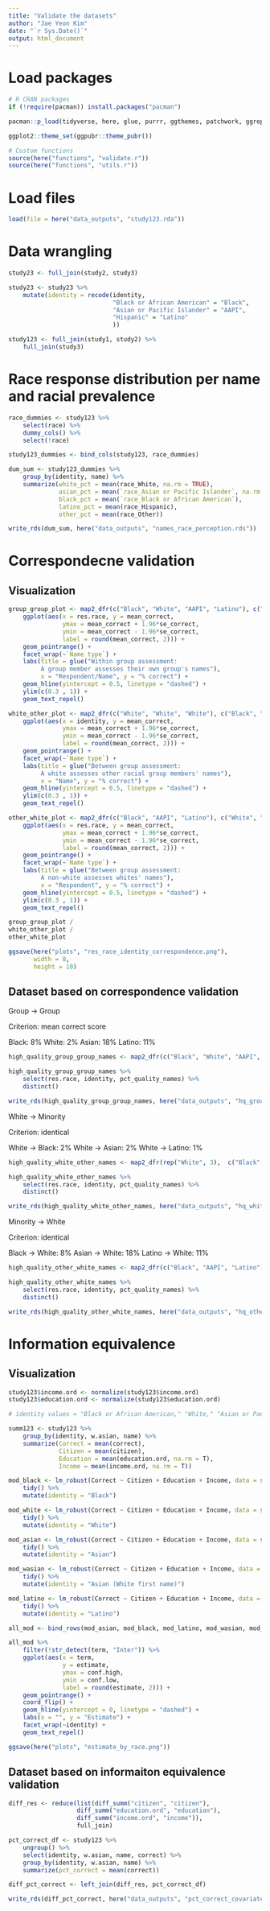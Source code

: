 ```yaml
---
title: "Validate the datasets"
author: "Jae Yeon Kim"
date: "`r Sys.Date()`"
output: html_document
---
```


# Load packages 

```r
# R CRAN packages
if (!require(pacman)) install.packages("pacman")

pacman::p_load(tidyverse, here, glue, purrr, ggthemes, patchwork, ggrepel, ggpubr, estimatr, fastDummies)

ggplot2::theme_set(ggpubr::theme_pubr())

# Custom functions 
source(here("functions", "validate.r"))
source(here("functions", "utils.r"))
```

# Load files 

```r
load(file = here("data_outputs", "study123.rda"))
```

# Data wrangling

```r
study23 <- full_join(study2, study3)

study23 <- study23 %>%
    mutate(identity = recode(identity, 
                             "Black or African American" = "Black",
                             "Asian or Pacific Islander" = "AAPI",
                             "Hispanic" = "Latino"
                             ))

study123 <- full_join(study1, study2) %>% 
    full_join(study3)
```

# Race response distribution per name and racial prevalence 

```r
race_dummies <- study123 %>%
    select(race) %>%
    dummy_cols() %>%
    select(!race)
```

```r
study123_dummies <- bind_cols(study123, race_dummies)

dum_sum <- study123_dummies %>%
    group_by(identity, name) %>%
    summarize(white_pct = mean(race_White, na.rm = TRUE),
              asian_pct = mean(`race_Asian or Pacific Islander`, na.rm = TRUE),
              black_pct = mean(`race_Black or African American`),
              latino_pct = mean(race_Hispanic),
              other_pct = mean(race_Other))

write_rds(dum_sum, here("data_outputs", "names_race_perception.rds"))
```

# Correspondecne validation 

## Visualization

```r
group_group_plot <- map2_dfr(c("Black", "White", "AAPI", "Latino"), c("Black", "White", "AAPI", "Latino"), sum_last_first_names) %>%
    ggplot(aes(x = res.race, y = mean_correct, 
               ymax = mean_correct + 1.96*se_correct,
               ymin = mean_correct - 1.96*se_correct,
               label = round(mean_correct, 2))) +
    geom_pointrange() +
    facet_wrap(~`Name type`) +
    labs(title = glue("Within group assessment: 
         A group member assesses their own group's names"),
         x = "Respondent/Name", y = "% correct") +
    geom_hline(yintercept = 0.5, linetype = "dashed") +
    ylim(c(0.3 , 1)) +
    geom_text_repel()
```

```r
white_other_plot <- map2_dfr(c("White", "White", "White"), c("Black", "AAPI", "Latino"), sum_last_first_names) %>%
    ggplot(aes(x = identity, y = mean_correct, 
               ymax = mean_correct + 1.96*se_correct,
               ymin = mean_correct - 1.96*se_correct, 
               label = round(mean_correct, 2))) +
    geom_pointrange() +
    facet_wrap(~`Name type`) +
    labs(title = glue("Between group assessment: 
         A white assesses other racial group members' names"),
         x = "Name", y = "% correct") +
    geom_hline(yintercept = 0.5, linetype = "dashed") +
    ylim(c(0.3 , 1)) +
    geom_text_repel()
```

```r
other_white_plot <- map2_dfr(c("Black", "AAPI", "Latino"), c("White", "White", "White"), sum_last_first_names) %>%
    ggplot(aes(x = res.race, y = mean_correct, 
               ymax = mean_correct + 1.96*se_correct,
               ymin = mean_correct - 1.96*se_correct,
               label = round(mean_correct, 2))) +
    geom_pointrange() +
    facet_wrap(~`Name type`) +
    labs(title = glue("Between group assessment: 
         A non-white assesses whites' names"),
         x = "Respondent", y = "% correct") +
    geom_hline(yintercept = 0.5, linetype = "dashed") +
    ylim(c(0.3 , 1)) +
    geom_text_repel()
```

```r
group_group_plot /
white_other_plot /
other_white_plot

ggsave(here("plots", "res_race_identity_correspondence.png"), 
       width = 8,
       height = 10)
```

## Dataset based on correspondence validation

Group -> Group 

Criterion: mean correct score 

Black: 8%
White: 2%
Asian: 18%
Latino: 11%

```r
high_quality_group_group_names <- map2_dfr(c("Black", "White", "AAPI", "Latino"), c("Black", "White", "AAPI", "Latino"), better_than_mean_names)

high_quality_group_group_names %>%
    select(res.race, identity, pct_quality_names) %>%
    distinct()

write_rds(high_quality_group_group_names, here("data_outputs", "hq_group_group_names.rds"))
```

White -> Minority 

Criterion: identical 

White -> Black: 2%
White -> Asian: 2%
White -> Latino: 1%

```r
high_quality_white_other_names <- map2_dfr(rep("White", 3),  c("Black", "AAPI", "Latino"), better_than_mean_names)

high_quality_white_other_names %>%
    select(res.race, identity, pct_quality_names) %>%
    distinct()

write_rds(high_quality_white_other_names, here("data_outputs", "hq_white_other_names.rds"))
```

Minority -> White 

Criterion: identical 

Black -> White: 8%
Asian -> White: 18%
Latino -> White: 11%

```r
high_quality_other_white_names <- map2_dfr(c("Black", "AAPI", "Latino"), rep("White", 3), better_than_mean_names)

high_quality_other_white_names %>%
    select(res.race, identity, pct_quality_names) %>%
    distinct()

write_rds(high_quality_other_white_names, here("data_outputs", "hq_other_white_names.rds"))
```

# Information equivalence

## Visualization 

```r
study123$income.ord <- normalize(study123$income.ord)
study123$education.ord <- normalize(study123$education.ord)
```

```r
# identity values = "Black or African American," "White," "Asian or Pacific Islander," "Hispanic"

summ123 <- study123 %>%
    group_by(identity, w.asian, name) %>%
    summarize(Correct = mean(correct),
              Citizen = mean(citizen),
              Education = mean(education.ord, na.rm = T),
              Income = mean(income.ord, na.rm = T))

mod_black <- lm_robust(Correct ~ Citizen + Education + Income, data = subset(summ123, w.asian == 0 & identity == "Black or African American")) %>% 
    tidy() %>%
    mutate(identity = "Black")

mod_white <- lm_robust(Correct ~ Citizen + Education + Income, data = subset(summ123, w.asian == 0 & identity == "White")) %>% 
    tidy() %>%
    mutate(identity = "White")

mod_asian <- lm_robust(Correct ~ Citizen + Education + Income, data = subset(summ123, w.asian == 0 & identity == "Asian or Pacific Islander")) %>% 
    tidy() %>%
    mutate(identity = "Asian")

mod_wasian <- lm_robust(Correct ~ Citizen + Education + Income, data = subset(summ123, w.asian == 1 & identity == "Asian or Pacific Islander")) %>%
    tidy() %>%
    mutate(identity = "Asian (White first name)")

mod_latino <- lm_robust(Correct ~ Citizen + Education + Income, data = subset(summ123, w.asian == 0 & identity == "Hispanic")) %>% 
    tidy() %>%
    mutate(identity = "Latino")

all_mod <- bind_rows(mod_asian, mod_black, mod_latino, mod_wasian, mod_white)

all_mod %>%
    filter(!str_detect(term, "Inter")) %>%
    ggplot(aes(x = term, 
               y = estimate, 
               ymax = conf.high,
               ymin = conf.low,
               label = round(estimate, 2))) +
    geom_pointrange() +
    coord_flip() +
    geom_hline(yintercept = 0, linetype = "dashed") +
    labs(x = "", y = "Estimate") +
    facet_wrap(~identity) +
    geom_text_repel()

ggsave(here("plots", "estimate_by_race.png"))
```

## Dataset based on informaiton equivalence validation

```r
diff_res <- reduce(list(diff_summ("citizen", "citizen"),
                   diff_summ("education.ord", "education"),
                   diff_summ("income.ord", "income")),
                   full_join)

pct_correct_df <- study123 %>%
    ungroup() %>%
    select(identity, w.asian, name, correct) %>%
    group_by(identity, w.asian, name) %>%
    summarize(pct_correct = mean(correct))

diff_pct_correct <- left_join(diff_res, pct_correct_df)

write_rds(diff_pct_correct, here("data_outputs", "pct_correct_covariate.rds"))
```